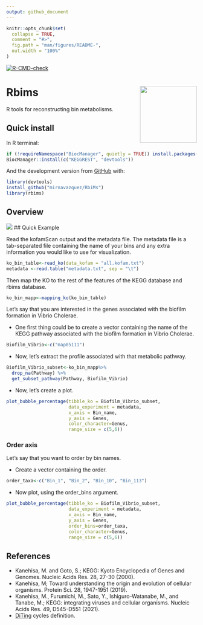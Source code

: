 ```yaml
---
output: github_document
---
```



<!-- README.md is generated from README.Rmd. Please edit that file -->

```r
knitr::opts_chunk$set(
  collapse = TRUE,
  comment = "#>",
  fig.path = "man/figures/README-",
  out.width = "100%"
)
```

  <!-- badges: start -->
  [![R-CMD-check](https://github.com/mirnavazquez/RbiMs/workflows/R-CMD-check/badge.svg)](https://github.com/mirnavazquez/RbiMs/actions)
  <!-- badges: end -->

# **Rbims**  <img src="man/figures/Logo-rRbiMs.png"  width="150" height="150" align="right" />

<!-- badges: start -->
<!-- badges: end -->

R tools for reconstructing bin metabolisms.

##  Quick install

In R terminal:

``` r
if (!requireNamespace("BiocManager", quietly = TRUE)) install.packages("BiocManager")
BiocManager::install(c("KEGGREST", "devtools"))
```

And the development version from [GitHub](https://github.com/mirnavazquez/RbiMs) with:

``` r
library(devtools)
install_github("mirnavazquez/RbiMs")
library(rbims)
```

## Overview 

![](inst/rRbiMs-3.png)
##  Quick Example

Read the kofamScan output and the metadata file. The metadata file is a tab-separated file containing the name of your bins and any extra information you would like to use for visualization.

```r 
ko_bin_table<-read_ko(data_kofam = "all.kofam.txt")
metadata <-read.table("metadata.txt", sep = "\t")
```

Then map the KO to the rest of the features of the KEGG database and rbims database.

```r 
ko_bin_mapp<-mapping_ko(ko_bin_table)
```

Let's say that you are interested in the genes associated with the biofilm formation in Vibrio Cholerae.

- One first thing could be to create a vector containing the name of the KEGG pathway associated with the biofilm formation in Vibrio Cholerae.

```r 
Biofilm_Vibrio<-c("map05111")
```

- Now, let's extract the profile associated with that metabolic pathway.

```r 
Biofilm_Vibrio_subset<-ko_bin_mapp%>%
  drop_na(Pathway) %>%
  get_subset_pathway(Pathway, Biofilm_Vibrio) 
```
- Now, let's create a plot. 

```r 
plot_bubble_percentage(tibble_ko = Biofilm_Vibrio_subset, 
                       data_experiment = metadata,
                       x_axis = Bin_name, 
                       y_axis = Genes,
                       color_character=Genus,
                       range_size = c(5,6))
```

###  Order axis

Let's say that you want to order by bin names.

- Create a vector containing the order.

```r 
order_taxa<-c("Bin_1", "Bin_2", "Bin_10", "Bin_113")
```

- Now plot, using the order_bins argument.

```r 
plot_bubble_percentage(tibble_ko = Biofilm_Vibrio_subset, 
                       data_experiment = metadata,
                       x_axis = Bin_name, 
                       y_axis = Genes,
                       order_bins=order_taxa,
                       color_character=Genus,
                       range_size = c(5,6))
```

##  References

* Kanehisa, M. and Goto, S.; KEGG: Kyoto Encyclopedia of Genes and Genomes. Nucleic Acids Res. 28, 27-30 (2000).
* Kanehisa, M; Toward understanding the origin and evolution of cellular organisms. Protein Sci. 28, 1947-1951 (2019).
* Kanehisa, M., Furumichi, M., Sato, Y., Ishiguro-Watanabe, M., and Tanabe, M.; KEGG: integrating viruses and cellular organisms. Nucleic Acids Res. 49, D545-D551 (2021).
* [DiTing](https://github.com/xuechunxu/DiTing) cycles definition.


